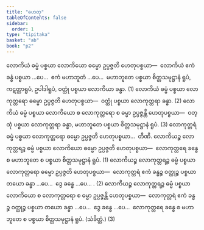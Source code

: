 ```yaml
---
title: "ဟေတု"
tableOfContents: false
sidebar:
  order: 1
type: "tipitaka"
basket: "ab"
book: "p2"
---
```



<DynamicBreadcrumb />

<Division number="140" book="p2" e="ch" v="38" p="98">

<Paragraph number="867" book="p2">
လောကိယံ ဓမ္မံ ပစ္စယာ လောကိယော ဓမ္မော ဥပ္ပဇ္ဇတိ ဟေတုပစ္စယာ—  လောကိယံ ဧကံ ခန္ဓံ ပစ္စယာ …ပေ…  ဧကံ မဟာဘူတံ …ပေ…  မဟာဘူတေ ပစ္စယာ စိတ္တသမုဋ္ဌာနံ ရူပံ, ကဋတ္တာရူပံ, ဥပါဒါရူပံ, ဝတ္ထုံ ပစ္စယာ လောကိယာ ခန္ဓာ. (1)
</Paragraph>

<Paragraph number="868" book="p2">
လောကိယံ ဓမ္မံ ပစ္စယာ လောကုတ္တရော ဓမ္မော ဥပ္ပဇ္ဇတိ ဟေတုပစ္စယာ—  ဝတ္ထုံ ပစ္စယာ လောကုတ္တရာ ခန္ဓာ. (2)
</Paragraph>

<Paragraph number="869" book="p2">
လောကိယံ ဓမ္မံ ပစ္စယာ လောကိယော စ လောကုတ္တရော စ ဓမ္မာ ဥပ္ပဇ္ဇန္တိ ဟေတုပစ္စယာ—  ဝတ္ထုံ ပစ္စယာ လောကုတ္တရာ ခန္ဓာ, မဟာဘူတေ ပစ္စယာ စိတ္တသမုဋ္ဌာနံ ရူပံ. (3)
</Paragraph>

</Division>
<Division number="141" book="p2" e="ch" v="38" p="98">

<Paragraph number="870" book="p2">
လောကုတ္တရံ ဓမ္မံ ပစ္စယာ လောကုတ္တရော ဓမ္မော ဥပ္ပဇ္ဇတိ ဟေတုပစ္စယာ…  တီဏိ.
</Paragraph>

<Paragraph number="871" book="p2">
လောကိယဉ္စ လောကုတ္တရဉ္စ ဓမ္မံ ပစ္စယာ လောကိယော ဓမ္မော ဥပ္ပဇ္ဇတိ ဟေတုပစ္စယာ—  လောကုတ္တရေ ခန္ဓေ စ မဟာဘူတေ စ ပစ္စယာ စိတ္တသမုဋ္ဌာနံ ရူပံ. (1)
</Paragraph>

<Paragraph number="872" book="p2">
လောကိယဉ္စ လောကုတ္တရဉ္စ ဓမ္မံ ပစ္စယာ လောကုတ္တရော ဓမ္မော ဥပ္ပဇ္ဇတိ ဟေတုပစ္စယာ—  လောကုတ္တရံ ဧကံ ခန္ဓဉ္စ ဝတ္ထုဉ္စ ပစ္စယာ တယော ခန္ဓာ …ပေ…  ဒွေ ခန္ဓေ …ပေ… . (2)
</Paragraph>

<Paragraph number="873" book="p2">
လောကိယဉ္စ လောကုတ္တရဉ္စ ဓမ္မံ ပစ္စယာ လောကိယော စ လောကုတ္တရော စ ဓမ္မာ ဥပ္ပဇ္ဇန္တိ ဟေတုပစ္စယာ—  လောကုတ္တရံ ဧကံ ခန္ဓဉ္စ ဝတ္ထုဉ္စ ပစ္စယာ တယော ခန္ဓာ …ပေ…  ဒွေ ခန္ဓေ …ပေ…  လောကုတ္တရေ ခန္ဓေ စ မဟာဘူတေ စ ပစ္စယာ စိတ္တသမုဋ္ဌာနံ ရူပံ. (သံခိတ္တံ.) (3)
</Paragraph>
</Division>